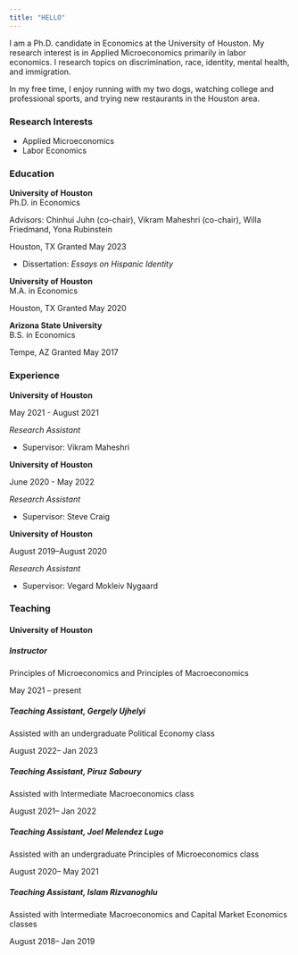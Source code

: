 ```yaml
---
title: "HELLO"
---
```


I am a Ph.D. candidate in Economics at the University of Houston. My research interest is in Applied Microeconomics primarily in labor economics. I research topics on discrimination, race, identity, mental health, and immigration.

In my free time, I enjoy running with my two dogs, watching college and professional sports, and trying new restaurants in the Houston area.

### Research Interests

- Applied Microeconomics
- Labor Economics

### Education

::: {.d-flex .justify-content-between}
::: {}
**University of Houston**  
Ph.D. in Economics

Advisors: Chinhui Juhn (co-chair), Vikram Maheshri (co-chair), Willa Friedmand, Yona Rubinstein 
:::
::: {.text-end}
Houston, TX 
Granted May 2023
:::
:::
- Dissertation: *Essays on Hispanic Identity*

::: {.d-flex .justify-content-between}
::: {}
**University of Houston**  
M.A. in Economics
:::
::: {.text-end}
Houston, TX 
Granted May 2020
:::
:::

::: {.d-flex .justify-content-between}
::: {}
**Arizona State University**  
B.S. in Economics
:::
::: {.text-end}
Tempe, AZ 
Granted May 2017
:::
:::


### Experience

::: {.d-flex .justify-content-between}
::: {}
**University of Houston**  
:::
::: {.text-end}
May 2021 - August 2021
:::
:::
*Research Assistant*

- Supervisor: Vikram Maheshri

::: {.d-flex .justify-content-between}
::: {}
**University of Houston**  
:::
::: {.text-end}
June 2020 - May 2022
:::
:::
*Research Assistant*

- Supervisor: Steve Craig

::: {.d-flex .justify-content-between}
::: {}
**University of Houston**  
:::
::: {.text-end}
August 2019–August 2020
:::
:::
*Research Assistant*

- Supervisor: Vegard Mokleiv Nygaard


### Teaching

#### University of Houston

##### Instructor

::: {.d-flex .justify-content-between}
::: {}
Principles of Microeconomics and Principles of Macroeconomics

:::
::: {.text-end}
May 2021 – present
:::
:::


##### Teaching Assistant, Gergely Ujhelyi
::: {.d-flex .justify-content-between}
::: {}
Assisted with an undergraduate Political Economy class
:::
::: {.text-end}
August 2022– Jan 2023
:::
:::

##### Teaching Assistant, Piruz Saboury
::: {.d-flex .justify-content-between}
::: {}

Assisted with Intermediate Macroeconomics class
:::
::: {.text-end}
August 2021– Jan 2022
:::
:::

##### Teaching Assistant, Joel Melendez Lugo
::: {.d-flex .justify-content-between}
::: {}

Assisted with an undergraduate Principles of Microeconomics class
:::
::: {.text-end}
August 2020– May 2021
:::
:::

##### Teaching Assistant, Islam Rizvanoghlu
::: {.d-flex .justify-content-between}
::: {}

Assisted with Intermediate Macroeconomics and Capital Market Economics classes
:::
::: {.text-end}
August 2018– Jan 2019
:::
:::

